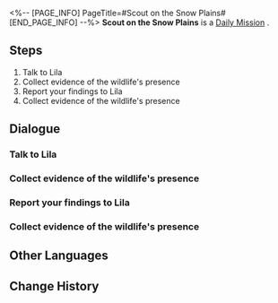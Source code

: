 <%-- [PAGE_INFO]
PageTitle=#Scout on the Snow Plains#
[END_PAGE_INFO] --%>
{{Stub|Dialogue, characters, and location(s)}}
{{Mission Infobox
|id            = 3010102
|title         = 
|image         = Mission Scout on the Snow Plains.png
|type          = Daily
|event_name    = 
|chapter       = 
|requirements  = 
|summary       = <!--official mission summary from Fate's Atlas-->
|characters    = <!--characters that appear in this mission-->
|startLocation = <!--location as it intially appears on the mission screen-->
|world         = <!--i.e. Penacony-->
|area          = <!--i.e. A Child's Dream-->
|prev          = 
|next          = 
|exp           = 
|credits       = 5000
|stellarJade   = 
|other         = {{Card List||delim=;}}
}}
'''Scout on the Snow Plains''' is a [[Daily Mission]]<!--in [world]-->.

==Steps==
# Talk to Lila
# Collect evidence of the wildlife's presence
# Report your findings to Lila
# Collect evidence of the wildlife's presence

<!--
==Gameplay Notes==

--><!--
==Trial Character==

-->
==Dialogue==
{{Stub Dialogue}}
===Talk to Lila===
{{Mission Description|type=daily|location=<!--to be added-->|Belobog's expert zoologist Lila seems to be looking for someone to help her. Go talk with her and see.}}
{{Dialogue Start}}
:{{tx}}
{{Dialogue End}}

===Collect evidence of the wildlife's presence===
{{Mission Description|type=daily|location=<!--to be added-->|update|Rumor has it that direwolf tracks have been found on the outskirts of Belobog. Lila needs your help with an ecological survey in the Snow Plains. She needs fur, footprints, and... feces?}}
{{Dialogue Start}}
:{{tx}}
{{Dialogue End}}

===Report your findings to Lila===
{{Mission Description|type=daily|location=<!--to be added-->|update|Rumor has it that direwolf tracks have been found on the outskirts of Belobog. Lila needs your help with an ecological survey in the Snow Plains. She needs fur, footprints, and... feces?}}
{{Dialogue Start}}
:{{tx}}
{{Dialogue End}}

===Collect evidence of the wildlife's presence===
{{Mission Description|type=daily|location=<!--to be added-->|update|Rumor has it that direwolf tracks have been found on the outskirts of Belobog. Lila needs your help with an ecological survey in the Snow Plains. She needs fur, footprints, and... feces?}}
{{Dialogue Start}}
:{{tx}}
{{Dialogue End}}

==Other Languages==
{{Other Languages
|en   = Scout on the Snow Plains
|zhs  = 雪原寻踪
|zht  = 雪原尋蹤
|ja   = 雪原捜索
|ko   = 설원 추적
|es   = Búsqueda en las llanuras nevadas
|fr   = Explorer les Plaines des neiges
|ru   = По следам в Снежных полях
|th   = ตามรอยทุ่งหิมะ
|vi   = Truy Tìm Tung Tích Trên Cánh Đồng Tuyết
|de   = Spurensuche in der Schneewüste
|id   = Pelacakan Dataran Salju
|pt   = Vasculhe as Planícies Nevadas
}}

==Change History==
{{Change History|1.0}}
